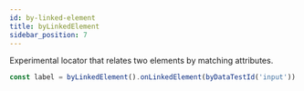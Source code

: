 ```yaml
---
id: by-linked-element
title: byLinkedElement
sidebar_position: 7
---
```


Experimental locator that relates two elements by matching attributes.

```ts
const label = byLinkedElement().onLinkedElement(byDataTestId('input')).extractAttribute('for').toMatchMyAttribute('id');
```
